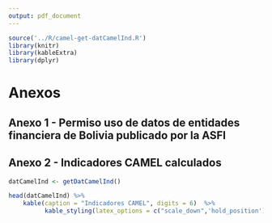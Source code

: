 ```yaml
---
output: pdf_document
---
```


<!-- FUNCIONES NECESARIAS -->
```r
source('../R/camel-get-datCamelInd.R')
library(knitr)
library(kableExtra)
library(dplyr)
```

# Anexos

## Anexo 1 - Permiso uso de datos de entidades financiera de Bolivia publicado por la ASFI



\newpage
## Anexo 2 - Indicadores CAMEL calculados

```r
datCamelInd <- getDatCamelInd()

head(datCamelInd) %>% 
    kable(caption = "Indicadores CAMEL", digits = 6)  %>%
          kable_styling(latex_options = c("scale_down",'hold_position'))
```

